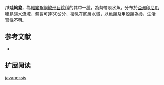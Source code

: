 {{Speciesbox
| name = 爪哇絢鯰
| image = 
| image_width = 250px
| status = NE
| status_system = IUCN3.1
| genus = Ompok
| species = javanensis
| authority = [[Hardenberg|Hardenberg]], 1938
| synonyms = *''Belodontichthys javanensis '',Hardenberg, 1938 
}}

'''爪哇絢鯰'''，為[[輻鰭魚綱|輻鰭魚綱]][[鯰形目|鯰形目]][[鯰科|鯰科]]的其中一[[種|種]]，為熱帶淡水魚，分布於[[亞洲|亞洲]][[印尼|印尼]][[爪哇島|爪哇島]]淡水流域，體長可達30公分，棲息在底層水域，以[[魚類|魚類]]及[[甲殼類|甲殼類]]為食，生活習性不明。

==参考文献==
*{{FishBase_species|genus=Ompok|species=javanensis|year=2015|month=7}}

== 扩展阅读 ==
{{refbegin}}
{{wikispecies-inline|Ompok javanensis|爪哇絢鯰}}
{{refend}}
{{Taxonbar|from=Q5553822}}

[[Category:絢鯰屬|javanensis]]